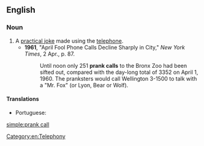 ==English==

===Noun===
{{en-noun|sg=[[prank]] [[call]]}}

# A [[practical joke]] made using the [[telephone]].
#*'''1961''', "April Fool Phone Calls Decline Sharply in City," ''New York Times'', 2 Apr., p. 87.
#*:Until noon only 251 '''prank calls''' to the Bronx Zoo had been sifted out, compared with the day-long total of 3352 on April 1, 1960.  The pranksters would call Wellington 3-1500 to talk with a "Mr. Fox" (or Lyon, Bear or Wolf).

====Translations====
{{trans-top|practical joke made using the telephone}}
* Portuguese: {{t|pt|trote|m}}
{{trans-mid}}
{{trans-bottom}}

[[simple:prank call]]

[[Category:en:Telephony]]